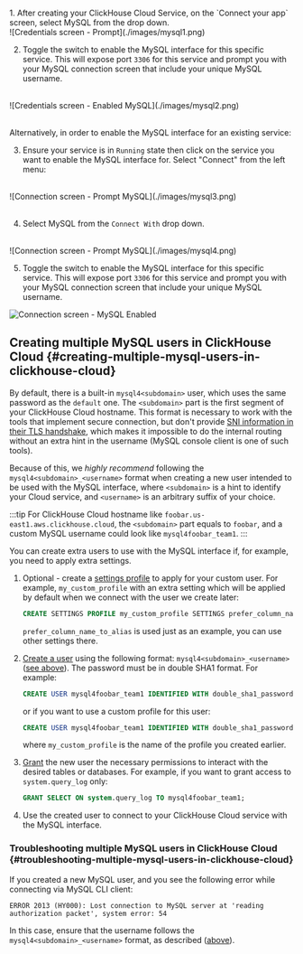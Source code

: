 <br/>
1. After creating your ClickHouse Cloud Service, on the `Connect your app` screen, select MySQL from the drop down.
<br/>

<div class="eighty-percent">
![Credentials screen - Prompt](./images/mysql1.png)
</div>

2. Toggle the switch to enable the MySQL interface for this specific service. This will expose port `3306` for this service and prompt you with your MySQL connection screen that include your unique MySQL username. 

<br/>
<div class="eighty-percent">
![Credentials screen - Enabled MySQL](./images/mysql2.png)
</div>
<br/>

Alternatively, in order to enable the MySQL interface for an existing service:

3. Ensure your service is in `Running` state then click on the service you want to enable the MySQL interface for. Select "Connect" from the left menu:

<br/>
<div class="eighty-percent">
![Connection screen - Prompt MySQL](./images/mysql3.png)
</div>
<br/>


4. Select MySQL from the `Connect With` drop down.

<br/>
![Connection screen - Prompt MySQL](./images/mysql4.png)
<br/>

5. Toggle the switch to enable the MySQL interface for this specific service. This will expose port `3306` for this service and prompt you with your MySQL connection screen that include your unique MySQL username. 

![Connection screen -  MySQL Enabled](./images/mysql5.png)

## Creating multiple MySQL users in ClickHouse Cloud {#creating-multiple-mysql-users-in-clickhouse-cloud}

By default, there is a built-in `mysql4<subdomain>` user, which uses the same password as the `default` one. The `<subdomain>` part is the first segment of your ClickHouse Cloud hostname. This format is necessary to work with the tools that implement secure connection, but don't provide [SNI information in their TLS handshake](https://www.cloudflare.com/learning/ssl/what-is-sni), which makes it impossible to do the internal routing without an extra hint in the username (MySQL console client is one of such tools).

Because of this, we _highly recommend_ following the `mysql4<subdomain>_<username>` format when creating a new user intended to be used with the MySQL interface, where `<subdomain>` is a hint to identify your Cloud service, and `<username>` is an arbitrary suffix of your choice.

:::tip
For ClickHouse Cloud hostname like `foobar.us-east1.aws.clickhouse.cloud`, the `<subdomain>` part equals to `foobar`, and a custom MySQL username could look like `mysql4foobar_team1`.
:::

You can create extra users to use with the MySQL interface if, for example, you need to apply extra settings.

1. Optional - create a [settings profile](/sql-reference/statements/create/settings-profile) to apply for your custom user. For example, `my_custom_profile` with an extra setting which will be applied by default when we connect with the user we create later:

    ```sql
    CREATE SETTINGS PROFILE my_custom_profile SETTINGS prefer_column_name_to_alias=1;
    ```

    `prefer_column_name_to_alias` is used just as an example, you can use other settings there.
2. [Create a user](/sql-reference/statements/create/user) using the following format: `mysql4<subdomain>_<username>` ([see above](#creating-multiple-mysql-users-in-clickhouse-cloud)). The password must be in double SHA1 format. For example:

    ```sql
    CREATE USER mysql4foobar_team1 IDENTIFIED WITH double_sha1_password BY 'YourPassword42$';
    ```

    or if you want to use a custom profile for this user:

    ```sql
    CREATE USER mysql4foobar_team1 IDENTIFIED WITH double_sha1_password BY 'YourPassword42$' SETTINGS PROFILE 'my_custom_profile';
    ```

    where `my_custom_profile` is the name of the profile you created earlier.
3. [Grant](/sql-reference/statements/grant) the new user the necessary permissions to interact with the desired tables or databases. For example, if you want to grant access to `system.query_log` only:

    ```sql
    GRANT SELECT ON system.query_log TO mysql4foobar_team1;
    ```

4. Use the created user to connect to your ClickHouse Cloud service with the MySQL interface.

### Troubleshooting multiple MySQL users in ClickHouse Cloud {#troubleshooting-multiple-mysql-users-in-clickhouse-cloud}

If you created a new MySQL user, and you see the following error while connecting via MySQL CLI client:

```
ERROR 2013 (HY000): Lost connection to MySQL server at 'reading authorization packet', system error: 54
```

In this case, ensure that the username follows the `mysql4<subdomain>_<username>` format, as described ([above](#creating-multiple-mysql-users-in-clickhouse-cloud)).
